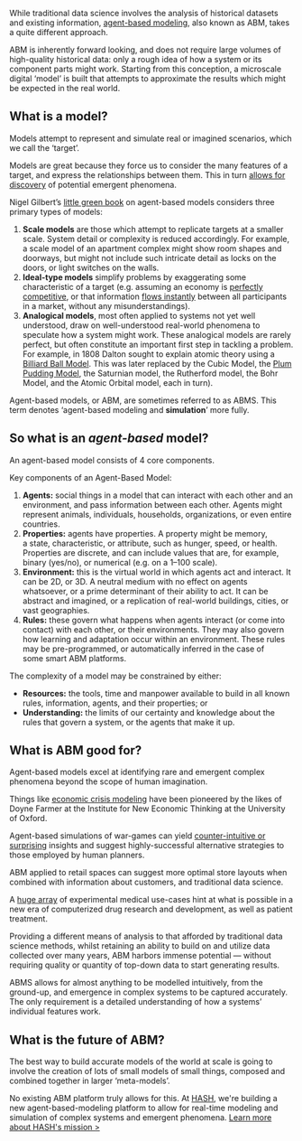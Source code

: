While traditional data science involves the analysis of historical datasets and existing information, [agent-based modeling](https://hash.ai/glossary/agent-based-modeling), also known as ABM, takes a quite different approach.

ABM is inherently forward looking, and does not require large volumes of high-quality historical data: only a rough idea of how a system or its component parts might work. Starting from this conception, a microscale digital ‘model’ is built that attempts to approximate the results which might be expected in the real world.

## What is a model?

Models attempt to represent and simulate real or imagined scenarios, which we call the ‘target’.

Models are great because they force us to consider the many features of a target, and express the relationships between them. This in turn [allows for discovery](<http://onlinelibrary.wiley.com/doi/10.1002/(SICI)1520-6858(1999)2:2%3C69::AID-SYS3%3E3.0.CO;2-0/abstract>) of potential emergent phenomena.

Nigel Gilbert’s [little green book](http://methods.sagepub.com/book/agent-based-models) on agent-based models considers three primary types of models:

1. **Scale models** are those which attempt to replicate targets at a smaller scale. System detail or complexity is reduced accordingly. For example, a scale model of an apartment complex might show room shapes and doorways, but might not include such intricate detail as locks on the doors, or light switches on the walls.
1. **Ideal-type models** simplify problems by exaggerating some characteristic of a target (e.g. assuming an economy is [perfectly competitive](https://en.wikipedia.org/wiki/Perfect_competition), or that information [flows instantly](https://en.wikipedia.org/wiki/Perfect_information) between all participants in a market, without any misunderstandings).
1. **Analogical models**, most often applied to systems not yet well understood, draw on well-understood real-world phenomena to speculate how a system might work. These analogical models are rarely perfect, but often constitute an important first step in tackling a problem. For example, in 1808 Dalton sought to explain atomic theory using a [Billiard Ball Model](https://edtech2.boisestate.edu/lindabennett1/502/dalton.html). This was later replaced by the Cubic Model, the [Plum Pudding Model](https://link.springer.com/chapter/10.1007/978-3-540-70626-7_9), the Saturnian model, the Rutherford model, the Bohr Model, and the Atomic Orbital model, each in turn).

Agent-based models, or ABM, are sometimes referred to as ABMS. This term denotes ‘agent-based modeling and **simulation**’ more fully.

## So what is an *agent-based* model?

An agent-based model consists of 4 core components.

Key components of an Agent-Based Model:

1. **Agents:** social things in a model that can interact with each other and an environment, and pass information between each other. Agents might represent animals, individuals, households, organizations, or even entire countries.
1. **Properties:** agents have properties. A property might be memory, a state, characteristic, or attribute, such as hunger, speed, or health. Properties are discrete, and can include values that are, for example, binary (yes/no), or numerical (e.g. on a 1–100 scale).
1. **Environment:** this is the virtual world in which agents act and interact. It can be 2D, or 3D. A neutral medium with no effect on agents whatsoever, or a prime determinant of their ability to act. It can be abstract and imagined, or a replication of real-world buildings, cities, or vast geographies.
1. **Rules:** these govern what happens when agents interact (or come into contact) with each other, or their environments. They may also govern how learning and adaptation occur within an environment. These rules may be pre-programmed, or automatically inferred in the case of some smart ABM platforms.

The complexity of a model may be constrained by either:

- **Resources:** the tools, time and manpower available to build in all known rules, information, agents, and their properties; or
- **Understanding:** the limits of our certainty and knowledge about the rules that govern a system, or the agents that make it up.

## What is ABM good for?

Agent-based models excel at identifying rare and emergent complex phenomena beyond the scope of human imagination.

Things like [economic crisis modeling](http://www.crisis-economics.eu/) have been pioneered by the likes of Doyne Farmer at the Institute for New Economic Thinking at the University of Oxford.

Agent-based simulations of war-games can yield [counter-intuitive or surprising](http://journals.plos.org/plosone/article?id=10.1371/journal.pone.0020851) insights and suggest highly-successful alternative strategies to those employed by human planners.

ABM applied to retail spaces can suggest more optimal store layouts when combined with information about customers, and traditional data science.

A [huge array](https://www.ncbi.nlm.nih.gov/pmc/articles/PMC3739932/) of experimental medical use-cases hint at what is possible in a new era of computerized drug research and development, as well as patient treatment.

Providing a different means of analysis to that afforded by traditional data science methods, whilst retaining an ability to build on and utilize data collected over many years, ABM harbors immense potential — without requiring quality or quantity of top-down data to start generating results.

ABMS allows for almost anything to be modelled intuitively, from the ground-up, and emergence in complex systems to be captured accurately. The only requirement is a detailed understanding of how a systems’ individual features work.

## What is the future of ABM?

The best way to build accurate models of the world at scale is going to involve the creation of lots of small models of small things, composed and combined together in larger ‘meta-models’.

No existing ABM platform truly allows for this. At [HASH](https://hash.ai/), we're building a new agent-based-modeling platform to allow for real-time modeling and simulation of complex systems and emergent phenomena. [Learn more about HASH's mission >](https://hash.ai/about/mission)
